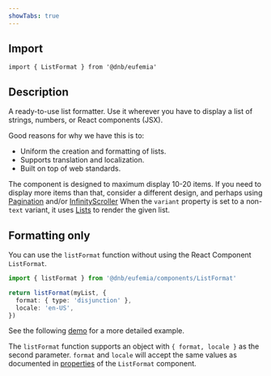 ```yaml
---
showTabs: true
---
```


## Import

```tsx
import { ListFormat } from '@dnb/eufemia'
```

## Description

A ready-to-use list formatter. Use it wherever you have to display a list of strings, numbers, or React components (JSX).

Good reasons for why we have this is to:

- Uniform the creation and formatting of lists.
- Supports translation and localization.
- Built on top of web standards.

The component is designed to maximum display 10-20 items.
If you need to display more items than that, consider a different design, and perhaps using [Pagination](/uilib/components/pagination) and/or [InfinityScroller](/uilib/components/pagination/infinity-scroller)
When the `variant` property is set to a non-`text` variant, it uses [Lists](/uilib/elements/lists/) to render the given list.

## Formatting only

You can use the `listFormat` function without using the React Component `ListFormat`.

```ts
import { listFormat } from '@dnb/eufemia/components/ListFormat'

return listFormat(myList, {
  format: { type: 'disjunction' },
  locale: 'en-US',
})
```

See the following [demo](/uilib/components/list-format/demos/#using-listformat-function) for a more detailed example.

The `listFormat` function supports an object with `{ format, locale }` as the second parameter. `format` and `locale` will accept the same values as documented in [properties](/uilib/components/list-format/properties/) of the `ListFormat` component.
